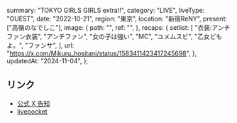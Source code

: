   summary: "TOKYO GIRLS GIRLS extra!!",
  category: "LIVE",
  liveType: "GUEST",
  date: "2022-10-21",
  region: "東京",
  location: "新宿ReNY",
  present: ["高嶺のなでしこ"],
  image: {
    path: "",
    ref: "",
  },
  recaps: {
    setlist: [
      "衣装:アンチファン衣装",
      "アンチファン",
      "女の子は強い",
      "MC",
      "ユメムスビ",
      "乙女どもよ。",
      "ファンサ",
    ],
    url: "https://x.com/Mikuru_hositani/status/1583411423417245698",
  },
  updatedAt: "2024-11-04",
};

## リンク

- [公式 X 告知](https://x.com/takanenofficial/status/1576166294373531648)
- [livepocket](https://t.livepocket.jp/e/tgg_1021)
